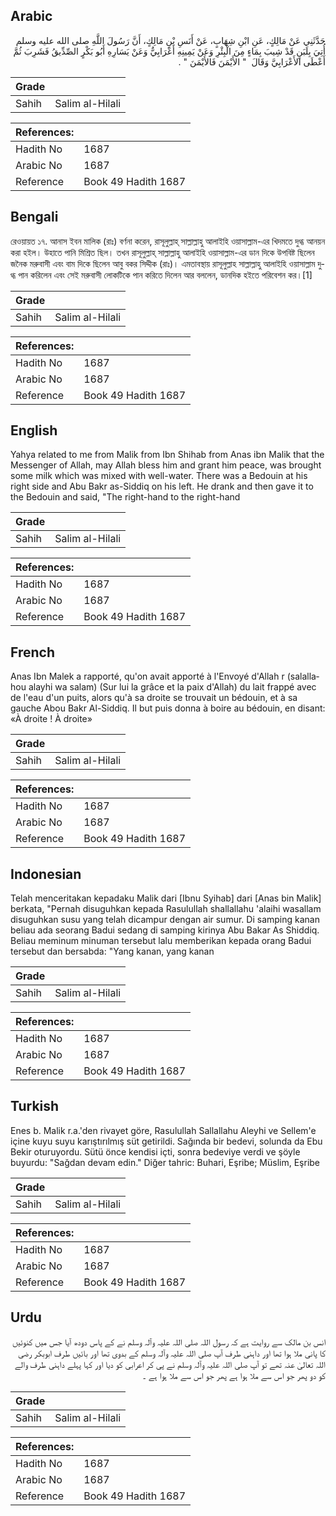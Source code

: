 ## Arabic


<div dir="rtl" lang="ar" style={{fontSize:'larger',backgroundColor:'#f8f9fa',padding:20}}>
حَدَّثَنِي عَنْ مَالِكٍ، عَنِ ابْنِ شِهَابٍ، عَنْ أَنَسِ بْنِ مَالِكٍ، أَنَّ رَسُولَ اللَّهِ صلى الله عليه وسلم أُتِيَ بِلَبَنٍ قَدْ شِيبَ بِمَاءٍ مِنَ الْبِئْرِ وَعَنْ يَمِينِهِ أَعْرَابِيٌّ وَعَنْ يَسَارِهِ أَبُو بَكْرٍ الصِّدِّيقُ فَشَرِبَ ثُمَّ أَعْطَى الأَعْرَابِيَّ وَقَالَ ‏ "‏ الأَيْمَنَ فَالأَيْمَنَ ‏"‏ ‏.‏
</div>
<div style={{backgroundColor:'#f8f9fa',padding:20, marginBottom: 10}}><table> <thead> <tr> <th>Grade</th> <th></th> </tr> </thead> <tbody> <tr><td>Sahih</td><td>Salim al-Hilali</td></tr></tbody></table><table> <thead> <tr> <th>References:</th> <th></th> </tr> </thead> <tbody><tr><td>Hadith No</td><td>1687</td></tr><tr><td>Arabic No</td><td>1687</td></tr><tr><td>Reference</td><td>Book 49 Hadith 1687</td></tr></tbody></table></div>

## Bengali


<div dir="ltr" lang="bn" style={{fontSize:'larger',backgroundColor:'#f8f9fa',padding:20}}>
রেওয়ায়ত ১৭. আনাস ইবন মালিক (রাঃ) বর্ণনা করেন, রাসূলুল্লাহ্ সাল্লাল্লাহু আলাইহি ওয়াসাল্লাম-এর খিদমতে দুগ্ধ আনয়ন করা হইল। উহাতে পানি মিশ্রিত ছিল। তখন রাসূলুল্লাহ্ সাল্লাল্লাহু আলাইহি ওয়াসাল্লাম-এর ডান দিকে উপবিষ্ট ছিলেন জনৈক মরুবাসী এবং বাম দিকে ছিলেন আবু বকর সিদ্দীক (রাঃ)। এমতাবস্থায় রাসূলুল্লাহ সাল্লাল্লাহু আলাইহি ওয়াসাল্লাম দুগ্ধ পান করিলেন এবং সেই মরুবাসী লোকটিকে পান করিতে দিলেন আর বললেন, ডানদিক হইতে পরিবেশন কর।[1]
</div>
<div style={{backgroundColor:'#f8f9fa',padding:20, marginBottom: 10}}><table> <thead> <tr> <th>Grade</th> <th></th> </tr> </thead> <tbody> <tr><td>Sahih</td><td>Salim al-Hilali</td></tr></tbody></table><table> <thead> <tr> <th>References:</th> <th></th> </tr> </thead> <tbody><tr><td>Hadith No</td><td>1687</td></tr><tr><td>Arabic No</td><td>1687</td></tr><tr><td>Reference</td><td>Book 49 Hadith 1687</td></tr></tbody></table></div>

## English


<div dir="ltr" lang="en" style={{fontSize:'larger',backgroundColor:'#f8f9fa',padding:20}}>
Yahya related to me from Malik from Ibn Shihab from Anas ibn Malik that the Messenger of Allah, may Allah bless him and grant him peace, was brought some milk which was mixed with well-water. There was a Bedouin at his right side and Abu Bakr as-Siddiq on his left. He drank and then gave it to the Bedouin and said, "The right-hand to the right-hand
</div>
<div style={{backgroundColor:'#f8f9fa',padding:20, marginBottom: 10}}><table> <thead> <tr> <th>Grade</th> <th></th> </tr> </thead> <tbody> <tr><td>Sahih</td><td>Salim al-Hilali</td></tr></tbody></table><table> <thead> <tr> <th>References:</th> <th></th> </tr> </thead> <tbody><tr><td>Hadith No</td><td>1687</td></tr><tr><td>Arabic No</td><td>1687</td></tr><tr><td>Reference</td><td>Book 49 Hadith 1687</td></tr></tbody></table></div>

## French


<div dir="ltr" lang="fr" style={{fontSize:'larger',backgroundColor:'#f8f9fa',padding:20}}>
Anas Ibn Malek a rapporté, qu'on avait apporté à l'Envoyé d'Allah r (salallahou alayhi wa salam) (Sur lui la grâce et la paix d'Allah) du lait frappé avec de l'eau d'un puits, alors qu'à sa droite se trouvait un bédouin, et à sa gauche Abou Bakr Al-Siddiq. Il but puis donna à boire au bédouin, en disant: «À droite ! À droite»
</div>
<div style={{backgroundColor:'#f8f9fa',padding:20, marginBottom: 10}}><table> <thead> <tr> <th>Grade</th> <th></th> </tr> </thead> <tbody> <tr><td>Sahih</td><td>Salim al-Hilali</td></tr></tbody></table><table> <thead> <tr> <th>References:</th> <th></th> </tr> </thead> <tbody><tr><td>Hadith No</td><td>1687</td></tr><tr><td>Arabic No</td><td>1687</td></tr><tr><td>Reference</td><td>Book 49 Hadith 1687</td></tr></tbody></table></div>

## Indonesian


<div dir="ltr" lang="id" style={{fontSize:'larger',backgroundColor:'#f8f9fa',padding:20}}>
Telah menceritakan kepadaku Malik dari [Ibnu Syihab] dari [Anas bin Malik] berkata, "Pernah disuguhkan kepada Rasulullah shallallahu 'alaihi wasallam disuguhkan susu yang telah dicampur dengan air sumur. Di samping kanan beliau ada seorang Badui sedang di samping kirinya Abu Bakar As Shiddiq. Beliau meminum minuman tersebut lalu memberikan kepada orang Badui tersebut dan bersabda: "Yang kanan, yang kanan
</div>
<div style={{backgroundColor:'#f8f9fa',padding:20, marginBottom: 10}}><table> <thead> <tr> <th>Grade</th> <th></th> </tr> </thead> <tbody> <tr><td>Sahih</td><td>Salim al-Hilali</td></tr></tbody></table><table> <thead> <tr> <th>References:</th> <th></th> </tr> </thead> <tbody><tr><td>Hadith No</td><td>1687</td></tr><tr><td>Arabic No</td><td>1687</td></tr><tr><td>Reference</td><td>Book 49 Hadith 1687</td></tr></tbody></table></div>

## Turkish


<div dir="ltr" lang="tr" style={{fontSize:'larger',backgroundColor:'#f8f9fa',padding:20}}>
Enes b. Malik r.a.'den rivayet göre, Rasulullah Sallallahu Aleyhi ve Sellem'e içine kuyu suyu karıştırılmış süt getirildi. Sağında bir bedevi, solunda da Ebu Bekir oturuyordu. Sütü önce kendisi içti, sonra bedeviye verdi ve şöyle buyurdu: "Sağdan devam edin." Diğer tahric: Buhari, Eşribe; Müslim, Eşribe
</div>
<div style={{backgroundColor:'#f8f9fa',padding:20, marginBottom: 10}}><table> <thead> <tr> <th>Grade</th> <th></th> </tr> </thead> <tbody> <tr><td>Sahih</td><td>Salim al-Hilali</td></tr></tbody></table><table> <thead> <tr> <th>References:</th> <th></th> </tr> </thead> <tbody><tr><td>Hadith No</td><td>1687</td></tr><tr><td>Arabic No</td><td>1687</td></tr><tr><td>Reference</td><td>Book 49 Hadith 1687</td></tr></tbody></table></div>

## Urdu


<div dir="rtl" lang="ur" style={{fontSize:'larger',backgroundColor:'#f8f9fa',padding:20}}>
انس بن مالک سے روایت ہے کہ رسول اللہ صلی اللہ علیہ وآلہ وسلم نے کے پاس دودھ آیا جس میں کنوئیں کا پانی ملا ہوا تھا اور داہنی طرف آپ صلی اللہ علیہ وآلہ وسلم کے بدوی تھا اور بائیں طرف ابوبکر رضی اللہ تعالیٰ عنہ تھے تو آپ صلی اللہ علیہ وآلہ وسلم نے پی کر اعرابی کو دیا اور کہا پہلے داہنی طرف والے کو دو پھر جو اس سے ملا ہوا ہے پھر جو اس سے ملا ہوا ہے ۔
</div>
<div style={{backgroundColor:'#f8f9fa',padding:20, marginBottom: 10}}><table> <thead> <tr> <th>Grade</th> <th></th> </tr> </thead> <tbody> <tr><td>Sahih</td><td>Salim al-Hilali</td></tr></tbody></table><table> <thead> <tr> <th>References:</th> <th></th> </tr> </thead> <tbody><tr><td>Hadith No</td><td>1687</td></tr><tr><td>Arabic No</td><td>1687</td></tr><tr><td>Reference</td><td>Book 49 Hadith 1687</td></tr></tbody></table></div>